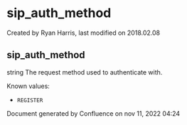 
# sip_auth_method 

 Created by  Ryan Harris, last modified on 2018.02.08

## sip_auth_method

string The request method used to authenticate with.

Known values:

* `REGISTER`

Document generated by Confluence on nov 11, 2022 04:24
